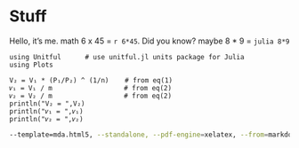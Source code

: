 # Stuff


Hello, it's me. math 6 x 45 = `r 6*45`. Did you know? maybe 8 * 9 = `julia 8*9`

```.julia

using Unitful      # use unitful.jl units package for Julia
using Plots

V₂ = V₁ * (P₁/P₂) ^ (1/n)    # from eq(1)
𝑣₁ = V₁ / m                  # from eq(2)
𝑣₂ = V₂ / m                  # from eq(2)
println("V₂ = ",V₂)
println("𝑣₁ = ",𝑣₁)
println("𝑣₂ = ",𝑣₂)
```

```sh
--template=mda.html5, --standalone, --pdf-engine=xelatex, --from=markdown+link_attributes+fenced_code_blocks+backtick_code_blocks+fenced_divs+fenced_code_attributes
```

